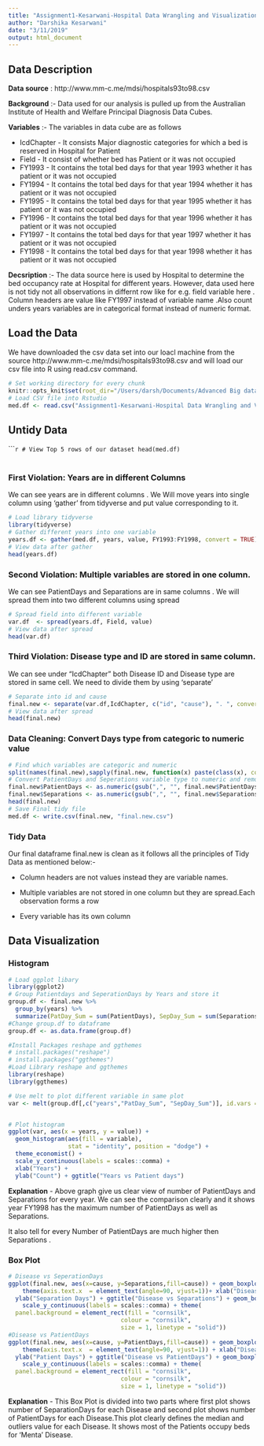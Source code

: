 ```yaml
---
title: "Assignment1-Kesarwani-Hospital Data Wrangling and Visualization."
author: "Darshika Kesarwani"
date: "3/11/2019"
output: html_document
---
```


## Data Description


**Data source** : http://www.mm-c.me/mdsi/hospitals93to98.csv

**Background** :- Data used for our analysis is pulled up from the Australian Institute of Health and Welfare Principal Diagnosis Data Cubes.

**Variables** :- The variables in data cube are as follows

 + IcdChapter - It consists Major diagnostic categories for which a bed is                        reserved in Hospital for Patient
 + Field - It consist of whether bed has Patient or it was not occupied 
 + FY1993 - It contains the total bed days for that year 1993 whether it has                  patient or it was not occupied
 + FY1994 - It contains the total bed days for that year 1994 whether it has                  patient or it was not occupied
 + FY1995 - It contains the total bed days for that year 1995 whether it has                  patient or it was not occupied
 + FY1996 - It contains the total bed days for that year 1996 whether it has                  patient or it was not occupied
 + FY1997 - It contains the total bed days for that year 1997 whether it has                  patient or it was not occupied
 + FY1998 - It contains the total bed days for that year 1998 whether it has                  patient or it was not occupied

**Decsription** :- The data source here is used by Hospital to determine the bed                     occupancy rate at Hospital for different years. However, data                     used here is not tidy not all observations in differnt row like                    for e.g. field variable here . Column headers are value like                      FY1997 instead of variable name .Also count unders years                          variables are in categorical format instead of numeric format.

## Load the Data
We have downloaded the csv data set into our loacl machine from the source http://www.mm-c.me/mdsi/hospitals93to98.csv and will load our csv file into R using read.csv command.
 
```r
# Set working directory for every chunk
knitr::opts_knit$set(root_dir="/Users/darsh/Documents/Advanced Big data/Assignment/", echo = TRUE) 
# Load CSV file into Rstudio
med.df <- read.csv("Assignment1-Kesarwani-Hospital Data Wrangling and Visualization.csv")
```

## Untidy Data

``````r
# View Top 5 rows of our dataset
head(med.df)
```
<br><br>

### First Violation: Years are in different Columns

We can see years are in different columns . We Will move years into single column using 'gather' from tidyverse and put value corresponding to it.

```r
# Load library tidyverse
library(tidyverse)
# Gather different years into one variable
years.df <- gather(med.df, years, value, FY1993:FY1998, convert = TRUE)
# View data after gather
head(years.df)
```


### Second Violation: Multiple variables are stored in one column.

We can see PatientDays and Separations are in same columns . We will spread them into two different columns using spread

```r
# Spread field into different variable
var.df  <- spread(years.df, Field, value)
# View data after spread
head(var.df)
```

### Third Violation: Disease type and ID are stored in same column.

We can see under "IcdChapter" both Disease ID and Disease type are stored in same cell. We need to divide them by using 'separate'

```r
# Separate into id and cause
final.new <- separate(var.df,IcdChapter, c("id", "cause"), ". ", convert = TRUE)
# View data after spread
head(final.new)
```

### Data Cleaning: Convert Days type from categoric to numeric value

```r
# Find which variables are categoric and numeric
split(names(final.new),sapply(final.new, function(x) paste(class(x), collapse=" "))) 
# Convert PatientDays and Seperations variable type to numeric and remove comma
final.new$PatientDays <- as.numeric(gsub(",", "", final.new$PatientDays))
final.new$Separations <- as.numeric(gsub(",", "", final.new$Separations)) 
head(final.new)
# Save Final tidy file
med.df <- write.csv(final.new, "final.new.csv")
```

### Tidy Data

Our final dataframe final.new is clean as it follows all the principles of Tidy Data as mentioned below:-

+ Column headers are not values instead they are variable names.

+ Multiple variables are not stored in one column but they are spread.Each         observation forms a row

+ Every variable has its own column


## Data Visualization

### Histogram
```r
# Load ggplot libary
library(ggplot2)
# Group Patientdays and SeperationDays by Years and store it
group.df <- final.new %>%
  group_by(years) %>%
  summarize(PatDay_Sum = sum(PatientDays), SepDay_Sum = sum(Separations)) 
#Change group.df to dataframe
group.df <- as.data.frame(group.df)

#Install Packages reshape and ggthemes
# install.packages("reshape")
# install.packages("ggthemes")
#Load Library reshape and ggthemes
library(reshape)
library(ggthemes)

# Use melt to plot different variable in same plot
var <- melt(group.df[,c("years","PatDay_Sum", "SepDay_Sum")], id.vars = 1)


# Plot histogram
ggplot(var, aes(x = years, y = value)) + 
  geom_histogram(aes(fill = variable), 
                 stat = "identity", position = "dodge") + 
  theme_economist() +
  scale_y_continuous(labels = scales::comma) + 
  xlab("Years") +
  ylab("Count") + ggtitle("Years vs Patient days") 

```

**Explanation** - Above graph give us clear view of number of PatientDays and Separations for every year. We can see the comparison clearly and it shows year FY1998 has the maximum number of PatientDays as well as Separations.

It also tell for every Number of PatientDays are much higher then Separations .

### Box Plot

```r
# Disease vs SeperationDays
ggplot(final.new, aes(x=cause, y=Separations,fill=cause)) + geom_boxplot() + 
    theme(axis.text.x  = element_text(angle=90, vjust=1))+ xlab("Diseases") +
  ylab("Separation Days") + ggtitle("Disease vs Separations") + geom_boxplot() + 
    scale_y_continuous(labels = scales::comma) + theme(
  panel.background = element_rect(fill = "cornsilk",
                                colour = "cornsilk",
                                size = 1, linetype = "solid"))
#Disease vs PatientDays
ggplot(final.new, aes(x=cause, y=PatientDays,fill=cause)) + geom_boxplot() + 
    theme(axis.text.x  = element_text(angle=90, vjust=1)) + xlab("Disease") +
  ylab("Patient Days") + ggtitle("Disease vs PatientDays") + geom_boxplot() + 
    scale_y_continuous(labels = scales::comma) + theme(
  panel.background = element_rect(fill = "cornsilk",
                                colour = "cornsilk",
                                size = 1, linetype = "solid"))
```

**Explanation** - This Box Plot is divided into two parts where first plot shows number of SeparationDays for each Disease and second plot shows number of PatientDays for each Disease.This plot clearly defines the median and outliers value for each Disease. It shows most of the Patients occupy beds for 'Menta' Disease.